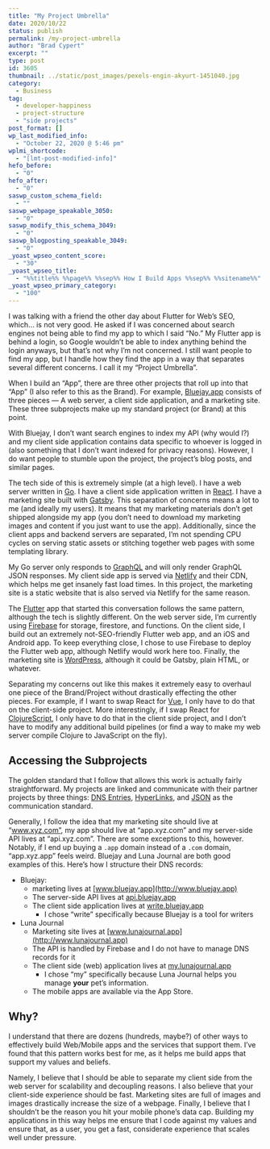 ```yaml
---
title: "My Project Umbrella"
date: 2020/10/22
status: publish
permalink: /my-project-umbrella
author: "Brad Cypert"
excerpt: ""
type: post
id: 3605
thumbnail: ../static/post_images/pexels-engin-akyurt-1451040.jpg
category:
  - Business
tag:
  - developer-happiness
  - project-structure
  - "side projects"
post_format: []
wp_last_modified_info:
  - "October 22, 2020 @ 5:46 pm"
wplmi_shortcode:
  - "[lmt-post-modified-info]"
hefo_before:
  - "0"
hefo_after:
  - "0"
saswp_custom_schema_field:
  - ""
saswp_webpage_speakable_3050:
  - "0"
saswp_modify_this_schema_3049:
  - "0"
saswp_blogposting_speakable_3049:
  - "0"
_yoast_wpseo_content_score:
  - "30"
_yoast_wpseo_title:
  - "%%title%% %%page%% %%sep%% How I Build Apps %%sep%% %%sitename%%"
_yoast_wpseo_primary_category:
  - "100"
---
```


I was talking with a friend the other day about Flutter for Web’s SEO, which… is not very good. He asked if I was concerned about search engines not being able to find my app to which I said “No.” My Flutter app is behind a login, so Google wouldn’t be able to index anything behind the login anyways, but that’s not why I’m not concerned. I still want people to find my app, but I handle how they find the app in a way that separates several different concerns. I call it my “Project Umbrella”.

When I build an “App”, there are three other projects that roll up into that “App” (I also refer to this as the Brand). For example, [Bluejay.app](https://www.bluejay.app) consists of three pieces — A web server, a client side application, and a marketing site. These three subprojects make up my standard project (or Brand) at this point.

With Bluejay, I don’t want search engines to index my API (why would I?) and my client side application contains data specific to whoever is logged in (also something that I don’t want indexed for privacy reasons). However, I do want people to stumble upon the project, the project’s blog posts, and similar pages.

The tech side of this is extremely simple (at a high level). I have a web server written in [Go](https://golang.org/). I have a client side application written in [React](https://reactjs.org/). I have a marketing site built with [Gatsby](https://www.gatsbyjs.com/). This separation of concerns means a lot to me (and ideally my users). It means that my marketing materials don’t get shipped alongside my app (you don’t need to download my marketing images and content if you just want to use the app). Additionally, since the client apps and backend servers are separated, I’m not spending CPU cycles on serving static assets or stitching together web pages with some templating library.

My Go server only responds to [GraphQL](https://graphql.org/) and will only render GraphQL JSON responses. My client side app is served via [Netlify](https://www.netlify.com/) and their CDN, which helps me get insanely fast load times. In this project, the marketing site is a static website that is also served via Netlify for the same reason.

The [Flutter](https://flutter.dev/) app that started this conversation follows the same pattern, although the tech is slightly different. On the web server side, I’m currently using [Firebase](https://firebase.google.com/) for storage, firestore, and functions. On the client side, I build out an extremely not-SEO-friendly Flutter web app, and an iOS and Android app. To keep everything close, I chose to use Firebase to deploy the Flutter web app, although Netlify would work here too. Finally, the marketing site is [WordPress](https://wordpress.com/), although it could be Gatsby, plain HTML, or whatever.

Separating my concerns out like this makes it extremely easy to overhaul one
piece of the Brand/Project without drastically effecting the other pieces. For
example, if I want to swap React for [Vue](https://vuejs.org/), I only have to
do that on the client-side project. More interestingly, if I swap React for
[ClojureScript](https://clojurescript.org/), I only have to do that in the
client side project, and I don’t have to modify any additional build pipelines
(or find a way to make my web server compile Clojure to JavaScript on the fly).

## Accessing the Subprojects

The golden standard that I follow that allows this work is actually fairly straightforward. My projects are linked and communicate with their partner projects by three things: [DNS Entries](https://www.presslabs.com/how-to/dns-records/), [HyperLinks](https://en.wikipedia.org/wiki/Hyperlink), and [JSON](https://www.json.org/json-en.html) as the communication standard.

Generally, I follow the idea that my marketing site should live at “www.xyz.com”, my app should live at “app.xyz.com” and my server-side API lives at “api.xyz.com”. There are some exceptions to this, however. Notably, if I end up buying a `.app` domain instead of a `.com` domain, “app.xyz.app” feels weird. Bluejay and Luna Journal are both good examples of this. Here’s how I structure their DNS records:

- Bluejay:
  - marketing lives at [www.bluejay.app](http://www.bluejay.app)
  - The server-side API lives at [api.bluejay.app](http://api.bluejay.app)
  - The client side application lives at [write.bluejay.app](http://write.bluejay.app)
    - I chose “write” specifically because Bluejay is a tool for writers
- Luna Journal
  - Marketing site lives at [www.lunajournal.app](http://www.lunajournal.app)
  - The API is handled by Firebase and I do not have to manage DNS records for it
  - The client side (web) application lives at [my.lunajournal.app](http://my.lunajournal.app)
    - I chose “my” specifically because Luna Journal helps you manage **your** pet’s information.
  - The mobile apps are available via the App Store.

## Why?

I understand that there are dozens (hundreds, maybe?) of other ways to effectively build Web/Mobile apps and the services that support them. I’ve found that this pattern works best for me, as it helps me build apps that support my values and beliefs.

Namely, I believe that I should be able to separate my client side from the web server for scalability and decoupling reasons. I also believe that your client-side experience should be fast. Marketing sites are full of images and images drastically increase the size of a webpage. Finally, I believe that I shouldn’t be the reason you hit your mobile phone’s data cap. Building my applications in this way helps me ensure that I code against my values and ensure that, as a user, you get a fast, considerate experience that scales well under pressure.
